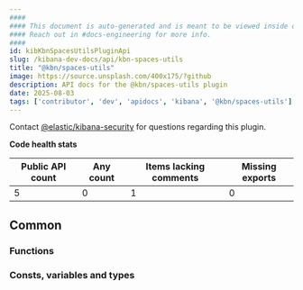 ```yaml
---
####
#### This document is auto-generated and is meant to be viewed inside our experimental, new docs system.
#### Reach out in #docs-engineering for more info.
####
id: kibKbnSpacesUtilsPluginApi
slug: /kibana-dev-docs/api/kbn-spaces-utils
title: "@kbn/spaces-utils"
image: https://source.unsplash.com/400x175/?github
description: API docs for the @kbn/spaces-utils plugin
date: 2025-08-03
tags: ['contributor', 'dev', 'apidocs', 'kibana', '@kbn/spaces-utils']
---
```




Contact [@elastic/kibana-security](https://github.com/orgs/elastic/teams/kibana-security) for questions regarding this plugin.

**Code health stats**

| Public API count  | Any count | Items lacking comments | Missing exports |
|-------------------|-----------|------------------------|-----------------|
| 5 | 0 | 1 | 0 |

## Common

### Functions
<DocDefinitionList data={kbnSpacesUtilsObj.common.functions}/>

### Consts, variables and types
<DocDefinitionList data={kbnSpacesUtilsObj.common.misc}/>


